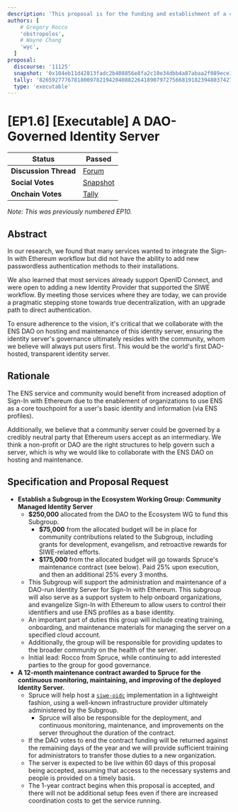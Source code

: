 ```yaml
---
description: 'This proposal is for the funding and establishment of a community-run OIDC Identity Provider Server for Sign-In with Ethereum, maintained by Spruce.'
authors: [
    # Gregory Rocco
    'obstropolos',
    # Wayne Chang
    'wyc',
  ]
proposal:
  discourse: '11125'
  snapshot: '0x104eb11d42813fadc2b408856e8fa2c10e34dbb4a87abaa2f089ece124263f16'
  tally: '82659277767818009782194204088226418907972756681918239480374274857360772298879'
  type: 'executable'
---
```


# [EP1.6] [Executable] A DAO-Governed Identity Server

| **Status**            | Passed                                                                                                                        |
| --------------------- | ----------------------------------------------------------------------------------------------------------------------------- |
| **Discussion Thread** | [Forum](https://discuss.ens.domains/t/11125)                                                                                  |
| **Social Votes**      | [Snapshot](https://snapshot.box/#/s:ens.eth/proposal/0x104eb11d42813fadc2b408856e8fa2c10e34dbb4a87abaa2f089ece124263f16)      |
| **Onchain Votes**     | [Tally](https://www.tally.xyz/gov/ens/proposal/82659277767818009782194204088226418907972756681918239480374274857360772298879) |

_Note: This was previously numbered EP10._

## Abstract

In our research, we found that many services wanted to integrate the Sign-In with Ethereum workflow but did not have the ability to add new passwordless authentication methods to their installations.

We also learned that most services already support OpenID Connect, and were open to adding a new Identity Provider that supported the SIWE workflow. By meeting those services where they are today, we can provide a pragmatic stepping stone towards true decentralization, with an upgrade path to direct authentication.

To ensure adherence to the vision, it's critical that we collaborate with the ENS DAO on hosting and maintenance of this identity server, ensuring the identity server's governance ultimately resides with the community, whom we believe will always put users first. This would be the world's first DAO-hosted, transparent identity server.

## Rationale

The ENS service and community would benefit from increased adoption of Sign-In with Ethereum due to the enablement of organizations to use ENS as a core touchpoint for a user's basic identity and information (via ENS profiles).

Additionally, we believe that a community server could be governed by a credibly neutral party that Ethereum users accept as an intermediary. We think a non-profit or DAO are the right structures to help govern such a server, which is why we would like to collaborate with the ENS DAO on hosting and maintenance.

## Specification and Proposal Request

- **Establish a Subgroup in the Ecosystem Working Group: Community Managed Identity Server**
  - **$250,000** allocated from the DAO to the Ecosystem WG to fund this Subgroup.
    - **$75,000** from the allocated budget will be in place for community contributions related to the Subgroup, including grants for development, evangelism, and retroactive rewards for SIWE-related efforts.
    - **$175,000** from the allocated budget will go towards Spruce's maintenance contract (see below). Paid 25% upon execution, and then an additional 25% every 3 months.
  - This Subgroup will support the administration and maintenance of a DAO-run Identity Server for Sign-In with Ethereum. This subgroup will also serve as a support system to help onboard organizations, and evangelize Sign-In with Ethereum to allow users to control their identifiers and use ENS profiles as a base identity.
  - An important part of duties this group will include creating training, onboarding, and maintenance materials for managing the server on a specified cloud account.
  - Additionally, the group will be responsible for providing updates to the broader community on the health of the server.
  - Initial lead: Rocco from Spruce, while continuing to add interested parties to the group for good governance.
- **A 12-month maintenance contract awarded to Spruce for the continuous monitoring, maintaining, and improving of the deployed Identity Server.**
  - Spruce will help host a [`siwe-oidc`](https://github.com/spruceid/siwe-oidc) implementation in a lightweight fashion, using a well-known infrastructure provider ultimately administered by the Subgroup.
    - Spruce will also be responsible for the deployment, and continuous monitoring, maintenance, and improvements on the server throughout the duration of the contract.
  - If the DAO votes to end the contract funding will be returned against the remaining days of the year and we will provide sufficient training for administrators to transfer those duties to a new organization.
  - The server is expected to be live within 60 days of this proposal being accepted, assuming that access to the necessary systems and people is provided on a timely basis.
  - The 1-year contract begins when this proposal is accepted, and there will not be additional setup fees even if there are increased coordination costs to get the service running.
